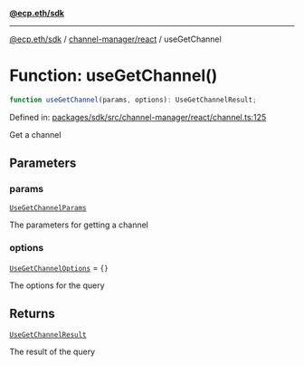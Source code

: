 [**@ecp.eth/sdk**](../../../index.mdx)

***

[@ecp.eth/sdk](/sdk-reference/index.mdx) / [channel-manager/react](/sdk-reference/channel-manager/react/index.mdx) / useGetChannel

# Function: useGetChannel()

```ts
function useGetChannel(params, options): UseGetChannelResult;
```

Defined in: [packages/sdk/src/channel-manager/react/channel.ts:125](https://github.com/ecp-eth/comments-monorepo/blob/main/packages/sdk/src/channel-manager/react/channel.ts#L125)

Get a channel

## Parameters

### params

[`UseGetChannelParams`](/sdk-reference/channel-manager/react/type-aliases/UseGetChannelParams.mdx)

The parameters for getting a channel

### options

[`UseGetChannelOptions`](/sdk-reference/channel-manager/react/type-aliases/UseGetChannelOptions.mdx) = `{}`

The options for the query

## Returns

[`UseGetChannelResult`](/sdk-reference/channel-manager/react/type-aliases/UseGetChannelResult.mdx)

The result of the query
